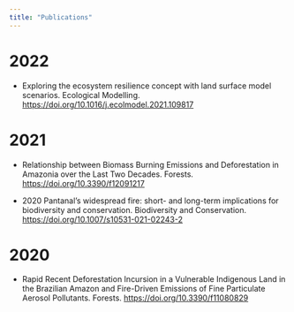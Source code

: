 ```yaml
---
title: "Publications"
---
```


# 2022

-   Exploring the ecosystem resilience concept with land surface model scenarios. Ecological Modelling. <https://doi.org/10.1016/j.ecolmodel.2021.109817>

# 2021

-   Relationship between Biomass Burning Emissions and Deforestation in Amazonia over the Last Two Decades. Forests. <https://doi.org/10.3390/f12091217>

-   2020 Pantanal's widespread fire: short- and long-term implications for biodiversity and conservation. Biodiversity and Conservation. <https://doi.org/10.1007/s10531-021-02243-2>

# 2020

-   Rapid Recent Deforestation Incursion in a Vulnerable Indigenous Land in the Brazilian Amazon and Fire-Driven Emissions of Fine Particulate Aerosol Pollutants. Forests. <https://doi.org/10.3390/f11080829>
